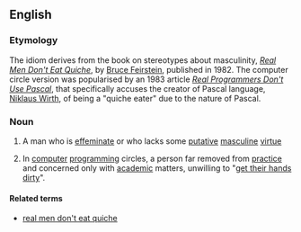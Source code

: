 ==English==

===Etymology===
The idiom derives from the book on stereotypes about masculinity, ''[[w:Real Men Don't Eat Quiche|Real Men Don't Eat Quiche]]'', by [[w:Bruce Feirstein|Bruce Feirstein]], published in 1982. The computer circle version was popularised by an 1983 article ''[[w:Real Programmers Don't Use Pascal|Real Programmers Don't Use Pascal]]'', that specifically accuses the creator of Pascal language, [[w:Niklaus Wirth|Niklaus Wirth]], of being a "quiche eater" due to the nature of Pascal.

===Noun===
{{en-noun|sg=[[quiche]]-[[eater]]}}

# {{idiomatic}} A man who is [[effeminate]] or who lacks some [[putative]] [[masculine]] [[virtue]] 
# {{computing|idiomatic|humorous}} In [[computer]] [[programming]] circles, a person far removed from [[practice]] and concerned only with [[academic]] matters, unwilling to "[[get one's hands dirty|get their hands dirty]]".

====Related terms====
* [[real men don't eat quiche]]